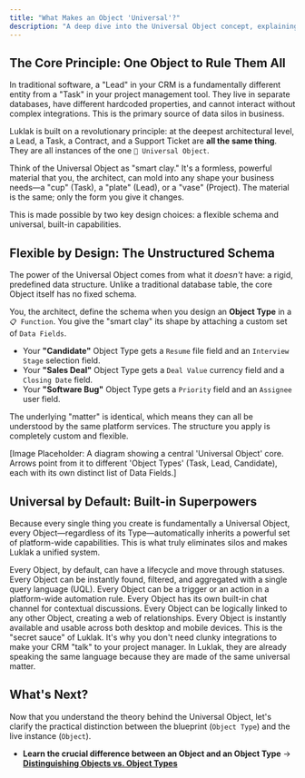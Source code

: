 ```yaml
---
title: "What Makes an Object 'Universal'?"
description: "A deep dive into the Universal Object concept, explaining how its flexible schema and universal, built-in capabilities allow you to model any business process."
---
```


## The Core Principle: One Object to Rule Them All

In traditional software, a "Lead" in your CRM is a fundamentally different entity from a "Task" in your project management tool. They live in separate databases, have different hardcoded properties, and cannot interact without complex integrations. This is the primary source of data silos in business.

Luklak is built on a revolutionary principle: at the deepest architectural level, a Lead, a Task, a Contract, and a Support Ticket are **all the same thing**. They are all instances of the one `🧊 Universal Object`.

<Tip>
Think of the Universal Object as "smart clay." It's a formless, powerful material that you, the architect, can mold into any shape your business needs—a "cup" (Task), a "plate" (Lead), or a "vase" (Project). The material is the same; only the form you give it changes.
</Tip>

This is made possible by two key design choices: a flexible schema and universal, built-in capabilities.

## Flexible by Design: The Unstructured Schema

The power of the Universal Object comes from what it *doesn't* have: a rigid, predefined data structure. Unlike a traditional database table, the core Object itself has no fixed schema.

You, the architect, define the schema when you design an **Object Type** in a `📋 Function`. You give the "smart clay" its shape by attaching a custom set of `Data Fields`.

- Your **"Candidate"** Object Type gets a `Resume` file field and an `Interview Stage` selection field.
- Your **"Sales Deal"** Object Type gets a `Deal Value` currency field and a `Closing Date` field.
- Your **"Software Bug"** Object Type gets a `Priority` field and an `Assignee` user field.

The underlying "matter" is identical, which means they can all be understood by the same platform services. The structure you apply is completely custom and flexible.

[Image Placeholder: A diagram showing a central 'Universal Object' core. Arrows point from it to different 'Object Types' (Task, Lead, Candidate), each with its own distinct list of Data Fields.]

## Universal by Default: Built-in Superpowers

Because every single thing you create is fundamentally a Universal Object, every Object—regardless of its Type—automatically inherits a powerful set of platform-wide capabilities. This is what truly eliminates silos and makes Luklak a unified system.

<CardGroup cols={3}>
  <Card title="Universal Workflow" icon="arrow-progress" iconType="duotone">
    Every Object, by default, can have a lifecycle and move through statuses.
  </Card>
  <Card title="Universal Query" icon="magnifying-glass" iconType="duotone">
    Every Object can be instantly found, filtered, and aggregated with a single query language (UQL).
  </Card>
  <Card title="Universal Automation" icon="robot" iconType="duotone">
    Every Object can be a trigger or an action in a platform-wide automation rule.
  </Card>
  <Card title="Universal Collaboration" icon="comments" iconType="duotone">
    Every Object has its own built-in chat channel for contextual discussions.
  </Card>
  <Card title="Universal Connections" icon="link" iconType="duotone">
    Every Object can be logically linked to any other Object, creating a web of relationships.
  </Card>
  <Card title="Universal Access" icon="mobile-screen-button" iconType="duotone">
    Every Object is instantly available and usable across both desktop and mobile devices.
  </Card>
</CardGroup>

<Info>
This is the "secret sauce" of Luklak. It's why you don't need clunky integrations to make your CRM "talk" to your project manager. In Luklak, they are already speaking the same language because they are made of the same universal matter.
</Info>

## What's Next?

Now that you understand the theory behind the Universal Object, let's clarify the practical distinction between the blueprint (`Object Type`) and the live instance (`Object`).

- **Learn the crucial difference between an Object and an Object Type**
  → [**Distinguishing Objects vs. Object Types**](/platform/core-concepts/universal-object/object-vs-object-type)